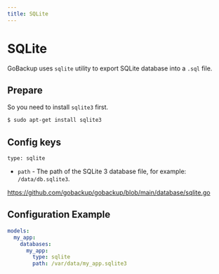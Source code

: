 ```yaml
---
title: SQLite
---
```


# SQLite

GoBackup uses `sqlite` utility to export SQLite database into a `.sql` file.

## Prepare

So you need to install `sqlite3` first.

```bash
$ sudo apt-get install sqlite3
```

## Config keys

`type: sqlite`

- `path` - The path of the SQLite 3 database file, for example: `/data/db.sqlite3`.

https://github.com/gobackup/gobackup/blob/main/database/sqlite.go

## Configuration Example

```yml
models:
  my_app:
    databases:
      my_app:
        type: sqlite
        path: /var/data/my_app.sqlite3
```
